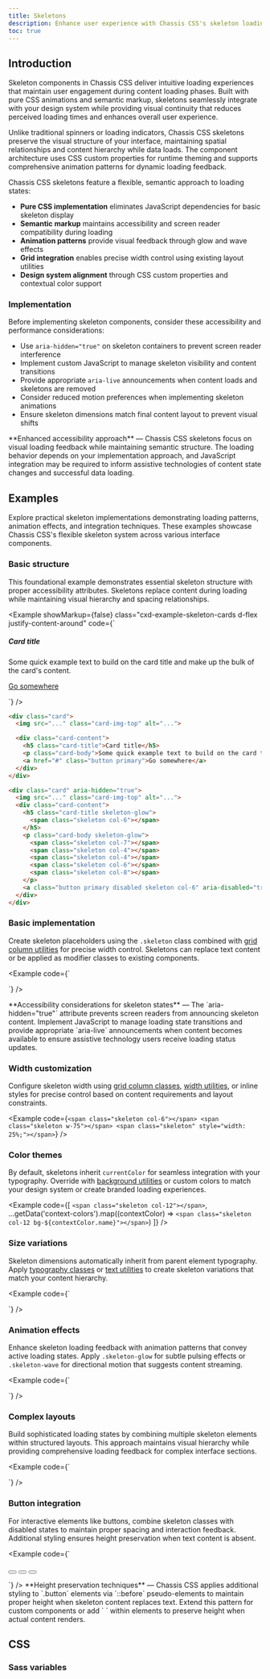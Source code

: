 ```yaml
---
title: Skeletons
description: Enhance user experience with Chassis CSS's skeleton loading system, providing smooth content placeholders during asynchronous operations and data loading states.
toc: true
---
```



## Introduction

Skeleton components in Chassis CSS deliver intuitive loading experiences that maintain user engagement during content loading phases. Built with pure CSS animations and semantic markup, skeletons seamlessly integrate with your design system while providing visual continuity that reduces perceived loading times and enhances overall user experience.

Unlike traditional spinners or loading indicators, Chassis CSS skeletons preserve the visual structure of your interface, maintaining spatial relationships and content hierarchy while data loads. The component architecture uses CSS custom properties for runtime theming and supports comprehensive animation patterns for dynamic loading feedback.

Chassis CSS skeletons feature a flexible, semantic approach to loading states:

- **Pure CSS implementation** eliminates JavaScript dependencies for basic skeleton display
- **Semantic markup** maintains accessibility and screen reader compatibility during loading
- **Animation patterns** provide visual feedback through glow and wave effects
- **Grid integration** enables precise width control using existing layout utilities
- **Design system alignment** through CSS custom properties and contextual color support

### Implementation

Before implementing skeleton components, consider these accessibility and performance considerations:

- Use `aria-hidden="true"` on skeleton containers to prevent screen reader interference
- Implement custom JavaScript to manage skeleton visibility and content transitions
- Provide appropriate `aria-live` announcements when content loads and skeletons are removed
- Consider reduced motion preferences when implementing skeleton animations
- Ensure skeleton dimensions match final content layout to prevent visual shifts

<Callout>
**Enhanced accessibility approach** — Chassis CSS skeletons focus on visual loading feedback while maintaining semantic structure. The loading behavior depends on your implementation approach, and JavaScript integration may be required to inform assistive technologies of content state changes and successful data loading.
</Callout>

## Examples

Explore practical skeleton implementations demonstrating loading patterns, animation effects, and integration techniques. These examples showcase Chassis CSS's flexible skeleton system across various interface components.

### Basic structure

This foundational example demonstrates essential skeleton structure with proper accessibility attributes. Skeletons replace content during loading while maintaining visual hierarchy and spacing relationships.

<Example showMarkup={false} class="cxd-example-skeleton-cards d-flex justify-content-around" code={`<div class="card">
    <Placeholder width="100%" height="180" class="card-img-top" text={false} background="#20c997" />
    <div class="card-content">
      <h5 class="card-title">Card title</h5>
      <p class="card-body">Some quick example text to build on the card title and make up the bulk of the card's content.</p>
      <a href="#" class="button primary">Go somewhere</a>
    </div>
  </div>

  <div class="card" aria-hidden="true">
    <Placeholder width="100%" height="180" class="card-img-top" text={false} />
    <div class="card-content">
      <div class="h5 card-title skeleton-glow">
        <span class="skeleton col-6"></span>
      </div>
      <p class="card-body skeleton-glow">
        <span class="skeleton col-7"></span>
        <span class="skeleton col-4"></span>
        <span class="skeleton col-4"></span>
        <span class="skeleton col-6"></span>
        <span class="skeleton col-8"></span>
      </p>
      <a class="button primary disabled skeleton col-6" aria-disabled="true"></a>
    </div>
  </div>`} />

```html
<div class="card">
  <img src="..." class="card-img-top" alt="...">

  <div class="card-content">
    <h5 class="card-title">Card title</h5>
    <p class="card-body">Some quick example text to build on the card title and make up the bulk of the card's content.</p>
    <a href="#" class="button primary">Go somewhere</a>
  </div>
</div>

<div class="card" aria-hidden="true">
  <img src="..." class="card-img-top" alt="...">
  <div class="card-content">
    <h5 class="card-title skeleton-glow">
      <span class="skeleton col-6"></span>
    </h5>
    <p class="card-body skeleton-glow">
      <span class="skeleton col-7"></span>
      <span class="skeleton col-4"></span>
      <span class="skeleton col-4"></span>
      <span class="skeleton col-6"></span>
      <span class="skeleton col-8"></span>
    </p>
    <a class="button primary disabled skeleton col-6" aria-disabled="true"></a>
  </div>
</div>
```

### Basic implementation

Create skeleton placeholders using the `.skeleton` class combined with [grid column utilities]([[docsref:/layout/grid]]) for precise width control. Skeletons can replace text content or be applied as modifier classes to existing components.

<Example code={`<p aria-hidden="true">
    <span class="skeleton col-6"></span>
  </p>

  <a class="button primary disabled skeleton col-4" aria-disabled="true"></a>`} />

<Callout>
**Accessibility considerations for skeleton states** — The `aria-hidden="true"` attribute prevents screen readers from announcing skeleton content. Implement JavaScript to manage loading state transitions and provide appropriate `aria-live` announcements when content becomes available to ensure assistive technology users receive loading status updates.
</Callout>

### Width customization

Configure skeleton width using [grid column classes]([[docsref:/layout/grid]]), [width utilities]([[docsref:/utilities/sizing]]), or inline styles for precise control based on content requirements and layout constraints.

<Example code={`<span class="skeleton col-6"></span>
<span class="skeleton w-75"></span>
<span class="skeleton" style="width: 25%;"></span>`} />

### Color themes

By default, skeletons inherit `currentColor` for seamless integration with your typography. Override with [background utilities]([[docsref:/utilities/colors]]) or custom colors to match your design system or create branded loading experiences.

<Example code={[
  `<span class="skeleton col-12"></span>`,
  ...getData('context-colors').map((contextColor) => `<span class="skeleton col-12 bg-${contextColor.name}"></span>`)
]} />

### Size variations

Skeleton dimensions automatically inherit from parent element typography. Apply [typography classes]([[docsref:/content/typography#font-size]]) or [text utilities]([[docsref:/utilities/text#font-size]]) to create skeleton variations that match your content hierarchy.

<Example code={`<span class="skeleton col-12 font-xlarge"></span>
  <span class="skeleton col-12"></span>
  <span class="skeleton col-12 font-xsmall"></span>

  <p class="font-small">
    <span class="skeleton col-5"></span>
    <span class="skeleton col-3 text-small"></span>
    <span class="skeleton col-3 text-large"></span>
  </p>`} />

### Animation effects

Enhance skeleton loading feedback with animation patterns that convey active loading states. Apply `.skeleton-glow` for subtle pulsing effects or `.skeleton-wave` for directional motion that suggests content streaming.

<Example code={`<p class="skeleton-glow">
    <span class="skeleton col-12"></span>
  </p>

  <p class="skeleton-wave">
    <span class="skeleton col-12"></span>
  </p>`} />

### Complex layouts

Build sophisticated loading states by combining multiple skeleton elements within structured layouts. This approach maintains visual hierarchy while providing comprehensive loading feedback for complex interface sections.

<Example code={`<div class="row skeleton-glow" aria-hidden="true">
    <div class="col-medium-3">
      <span class="skeleton col-12 skeleton-large" style="height: 8rem;"></span>
    </div>
    <div class="col-medium-9">
      <span class="skeleton col-8 skeleton-large"></span>
      <span class="skeleton col-12"></span>
      <span class="skeleton col-10"></span>
      <span class="skeleton col-6"></span>
    </div>
  </div>`} />

### Button integration

For interactive elements like buttons, combine skeleton classes with disabled states to maintain proper spacing and interaction feedback. Additional styling ensures height preservation when text content is absent.

<Example code={`<div class="d-flex gap-medium">
    <button class="button disabled skeleton col-3" aria-disabled="true"></button>
    <button class="button primary disabled skeleton col-3" aria-disabled="true"></button>
    <button class="button secondary disabled skeleton col-3" aria-disabled="true"></button>
  </div>`} />

<Callout type="info">
**Height preservation techniques** — Chassis CSS applies additional styling to `.button` elements via `::before` pseudo-elements to maintain proper height when skeleton content replaces text. Extend this pattern for custom components or add `&nbsp;` within elements to preserve height when actual content renders.
</Callout>

## CSS

<DocsCSS sassOnly={true} />

### Sass variables

<DocsSASSVars notExposed={true} />

<ScssDocs name="skeletons" file="scss/_variables.scss" />

